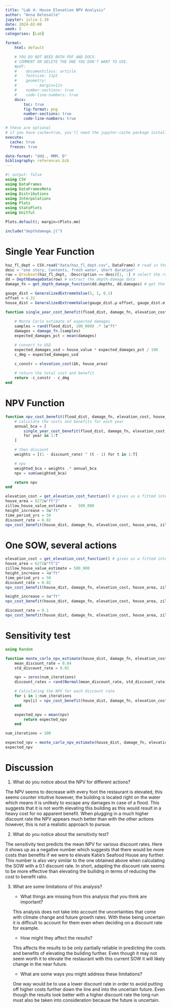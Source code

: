 ```yaml
---
title: "Lab 4: House Elevation NPV Analysis"
author: "Anna Delesalle"
jupyter: julia-1.10
date: 2024-02-08
week: 5
categories: [Lab]

format: 
    html: default

    # YOU DO NOT NEED BOTH PDF AND DOCX.
    # COMMENT OR DELETE THE ONE YOU DON'T WANT TO USE.
    #pdf:
    #    documentclass: article
    #    fontsize: 11pt
    #    geometry:
    #        - margin=1in  
    #    number-sections: true
    #    code-line-numbers: true
    docx: 
        toc: true
        fig-format: png
        number-sections: true
        code-line-numbers: true

# these are optional
# if you have cache=true, you'll need the jupyter-cache package installed
execute: 
  cache: true
  freeze: true

date-format: "ddd., MMM. D"
bibliography: references.bib
---
```


```julia
#| output: false
using CSV
using DataFrames
using DataFramesMeta
using Distributions
using Interpolations
using Plots
using StatsPlots
using Unitful

Plots.default(; margin=6Plots.mm)

include("depthdamage.jl")
```


# Single Year Function
```julia
haz_fl_dept = CSV.read("data/haz_fl_dept.csv", DataFrame) # read in the file
desc = "one story, Contents, fresh water, short duration"
row = @rsubset(haz_fl_dept, :Description == desc)[1, :] # select the row I want
dd = DepthDamageData(row) # extract the depth-damage data
damage_fn = get_depth_damage_function(dd.depths, dd.damages) # get the depth-damage function
```

```julia
gauge_dist = GeneralizedExtremeValue(5, 1, 0.1)
offset = 4.31
house_dist = GeneralizedExtremeValue(gauge_dist.μ-offset, gauge_dist.σ, gauge_dist.ξ)
```

```julia
function single_year_cost_benefit(flood_dist, damage_fn, elevation_cost, house_area, house_value, Δh)
    
    # Monte Carlo estimate of expected damages
    samples = rand(flood_dist, 100_000) .* 1u"ft"
    damages = damage_fn.(samples)
    expected_damages_pct = mean(damages)

    # convert to USD
    expected_damages_usd = house_value * expected_damages_pct / 100
    c_dmg = expected_damages_usd
    
    c_constr = elevation_cost(Δh, house_area)

    # return the total cost and benefit
    return -c_constr - c_dmg
end
```


# NPV Function
```julia
function npv_cost_benefit(flood_dist, damage_fn, elevation_cost, house_area, house_value, Δh, T, discount_rate)
    # calculate the costs and benefits for each year
    annual_bca = [
        single_year_cost_benefit(flood_dist, damage_fn, elevation_cost, house_area, house_value, Δh * (year == 1))
        for year in 1:T
    ]

    # then discount
    weights = [(1 - discount_rate) ^ (t - 1) for t in 1:T]

    # npv
    weighted_bca = weights .* annual_bca
    npv = sum(weighted_bca)

    return npv
end
```

```julia
elevation_cost = get_elevation_cost_function() # gives us a fitted interpolator
house_area = 6272u"ft^2" 
zillow_house_value_estimate =   500_000
height_increase = 0u"ft"
time_period_yrs = 50
discount_rate = 0.02
npv_cost_benefit(house_dist, damage_fn, elevation_cost, house_area, zillow_house_value_estimate, height_increase, time_period_yrs, discount_rate)
```

# One SOW, several actions
```julia
elevation_cost = get_elevation_cost_function() # gives us a fitted interpolator
house_area = 6272u"ft^2" 
zillow_house_value_estimate = 500_000
height_increase = 4u"ft"
time_period_yrs = 50
discount_rate = 0.02
npv_cost_benefit(house_dist, damage_fn, elevation_cost, house_area, zillow_house_value_estimate, height_increase, time_period_yrs, discount_rate)
```

```julia
height_increase = 8u"ft"
npv_cost_benefit(house_dist, damage_fn, elevation_cost, house_area, zillow_house_value_estimate, height_increase, time_period_yrs, discount_rate)
```

```julia
discount_rate = 0.1
npv_cost_benefit(house_dist, damage_fn, elevation_cost, house_area, zillow_house_value_estimate, height_increase, time_period_yrs, discount_rate)
```

# Sensitivity test
```julia
using Random

function monte_carlo_npv_estimate(house_dist, damage_fn, elevation_cost, house_area, zillow_house_value_estimate, height_increase, time_period_yrs, discount_rate)
    mean_discount_rate = 0.04
    std_discount_rate = 0.02

    npv = zeros(num_iterations)
    discount_rates = rand(Normal(mean_discount_rate, std_discount_rate), num_iterations)

    # Calculating the NPV for each discount rate
    for i in 1:num_iterations
        npv[i] = npv_cost_benefit(house_dist, damage_fn, elevation_cost, house_area, zillow_house_value_estimate, height_increase, time_period_yrs, discount_rate)
    end

    expected_npv = mean(npv)
        return expected_npv
    end

num_iterations = 100 

expected_npv = monte_carlo_npv_estimate(house_dist, damage_fn, elevation_cost, house_area, zillow_house_value_estimate, height_increase, time_period_yrs, discount_rate)
expected_npv
```

# Discussion
1. What do you notice about the NPV for different actions?

The NPV seems to decrease with every foot the restaurant is elevated, this seems counter intuitive however, the building is located right on the water which means it is unlikely to escape any damages in case of a flood. This suggests that it is not worth elevating this building as this would result in a heavy cost for no apparent benefit. When plugging in a much higher discount rate the NPV appears much better than with the other actions however, this is not a realistic approach to pursue.

2. What do you notice about the sensitivity test?

The sensitivity test predicts the mean NPV for various discount rates. Here it shows up as a negative number which suggests that there would be more costs than benefits if we were to elevate Katie's Seafood House any further. This number is also very similar to the one obtained above when calculating the SOW with a 0.1 discount rate. In short, adapting the discount rate seems to be more effective than elevating the builidng in terms of reducing the cost to benefit ratio.

3. What are some limitations of this analysis?
    * What things are missing from this analysis that you think are important?
    
    This analysis does not take into account the uncertainties that come with climate change and future growth rates. With these being uncertain it is difficult to account for them even when deciding on a discount rate for example. 

    * How might they affect the results?
   
    This affects the results to be only partially reliable in predicting the costs and benefits of elevating the building further. Even though it may not seem worth it to elevate the restaurant with this current SOW it will likely change in the near future.

    * What are some ways you might address these limitations?
    
    One way would be to use a lower discount rate in order to avoid putting off higher costs further down the line and into the uncertain future. Even though the results look better with a higher discount rate the long run must also be taken into consideration because the future is uncertain.
